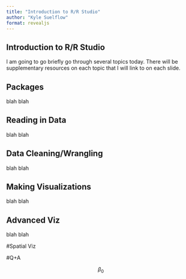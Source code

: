 ```yaml
---
title: "Introduction to R/R Studio"
author: "Kyle Suelflow"
format: revealjs
---
```


## Introduction to R/R Studio

I am going to go briefly go through several topics today. There will be supplementary resources on each topic that I will link to on each slide.

## Packages

blah blah

## Reading in Data

blah blah

## Data Cleaning/Wrangling

blah blah

## Making Visualizations

blah blah

## Advanced Viz

blah blah

#Spatial Viz

#Q+A



$$
\beta_0
$$
